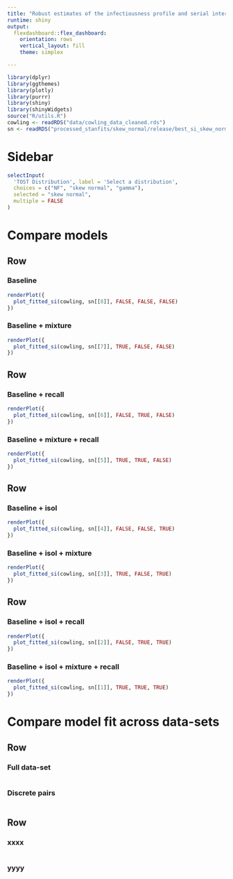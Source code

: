```yaml
---
title: "Robust estimates of the infectiousness profile and serial interval distributions of SARS-CoV-2"
runtime: shiny
output: 
  flexdashboard::flex_dashboard:
    orientation: rows
    vertical_layout: fill
    theme: simplex

---
```

<script>
$("body").on("shown.bs.tab", "a[data-toggle='tab']", function(e) {
   Shiny.setInputValue("active_tab", $(this).attr('id'));
})
</script>

```r
library(dplyr)
library(ggthemes)
library(plotly)
library(purrr)
library(shiny)
library(shinyWidgets)
source("R/utils.R")
cowling <- readRDS("data/cowling_data_cleaned.rds")
sn <- readRDS("processed_stanfits/skew_normal/release/best_si_skew_normal.rds")


```
Sidebar {.sidebar}
======================================================================

```r
selectInput(
  'TOST Distribution', label = 'Select a distribution',
  choices = c("NF", "skew normal", "gamma"),
  selected = "skew normal",
  multiple = FALSE
)

```

Compare models
======================================================================

Row 
-----------------------------------------------------------------------

### Baseline

```r
renderPlot({
  plot_fitted_si(cowling, sn[[8]], FALSE, FALSE, FALSE)
})
```


### Baseline + mixture

```r
renderPlot({
  plot_fitted_si(cowling, sn[[7]], TRUE, FALSE, FALSE)
})
```

Row 
-----------------------------------------------------------------------

### Baseline + recall

```r
renderPlot({
  plot_fitted_si(cowling, sn[[6]], FALSE, TRUE, FALSE)
})
```

### Baseline + mixture + recall

```r
renderPlot({
  plot_fitted_si(cowling, sn[[5]], TRUE, TRUE, FALSE)
})
```

Row 
-----------------------------------------------------------------------

### Baseline + isol

```r
renderPlot({
  plot_fitted_si(cowling, sn[[4]], FALSE, FALSE, TRUE)
})
```

### Baseline + isol + mixture

```r
renderPlot({
  plot_fitted_si(cowling, sn[[3]], TRUE, FALSE, TRUE)
})
```

Row 
-----------------------------------------------------------------------

### Baseline + isol + recall

```r
renderPlot({
  plot_fitted_si(cowling, sn[[2]], FALSE, TRUE, TRUE)
})
```

### Baseline + isol + mixture + recall

```r
renderPlot({
  plot_fitted_si(cowling, sn[[1]], TRUE, TRUE, TRUE)
})
```


Compare model fit across data-sets
======================================================================

Row 
-----------------------------------------------------------------------

### Full data-set

```r
```


### Discrete pairs

```r
```


Row 
-----------------------------------------------------------------------

### xxxx

```r
```


### yyyy

```r
```

